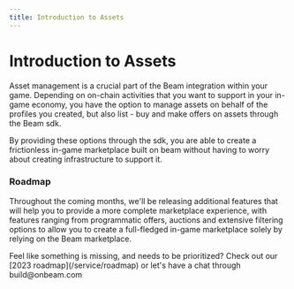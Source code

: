 ```yaml
---
title: Introduction to Assets
---
```



# Introduction to Assets

Asset management is a crucial part of the Beam integration within your game. Depending on on-chain activities that you want to support in your in-game economy, you have the option to manage assets on behalf of the profiles you created, but also list - buy and make offers on assets through the Beam sdk.

By providing these options through the sdk, you are able to create a frictionless in-game marketplace built on beam without having to worry about creating infrastructure to support it.

### Roadmap

Throughout the coming months, we'll be releasing additional features that will help you to provide a more complete marketplace experience, with features ranging from programmatic offers, auctions and extensive filtering options to allow you to create a full-fledged in-game marketplace solely by relying on the Beam marketplace.

<Callout emoji="🛠️">
  Feel like something is missing, and needs to be prioritized? Check out our
  [2023 roadmap](/service/roadmap) or let's have a chat through build@onbeam.com
</Callout>
